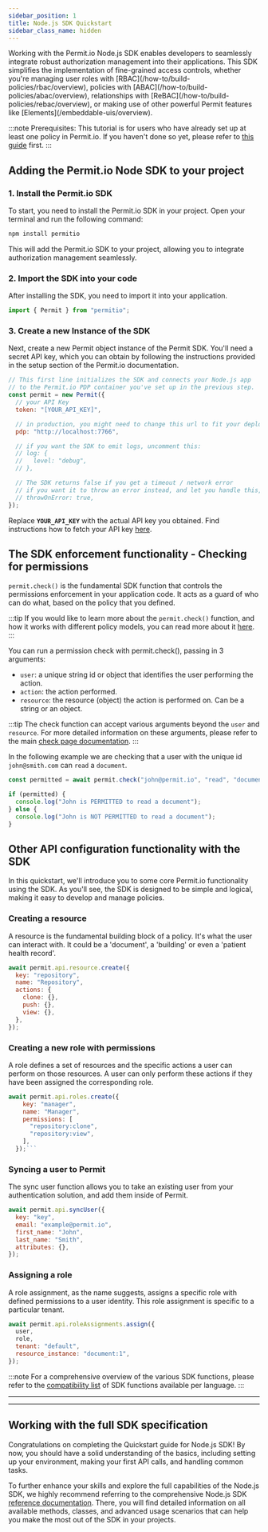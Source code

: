 ```yaml
---
sidebar_position: 1
title: Node.js SDK Quickstart
sidebar_class_name: hidden
---
```



<p className="intro-paragraph">Working with the Permit.io Node.js SDK enables developers to seamlessly integrate robust authorization management into
their applications. This SDK simplifies the implementation of fine-grained access controls, whether you're managing user roles with
[RBAC](/how-to/build-policies/rbac/overview), policies with [ABAC](/how-to/build-policies/abac/overview), relationships with
[ReBAC](/how-to/build-policies/rebac/overview), or making use of other powerful Permit features like [Elements](/embeddable-uis/overview). </p>

:::note Prerequisites:
This tutorial is for users who have already set up at least one policy in Permit.io. If you haven't done so yet,
please refer to [this guide](/quickstart) first.
:::

## Adding the Permit.io Node SDK to your project

### 1. Install the Permit.io SDK

To start, you need to install the Permit.io SDK in your project. Open your terminal and run the following command:

```sh
npm install permitio
```

This will add the Permit.io SDK to your project, allowing you to integrate authorization management seamlessly.

### 2. Import the SDK into your code

After installing the SDK, you need to import it into your application.

```javascript
import { Permit } from "permitio";
```

### 3. Create a new Instance of the SDK

Next, create a new Permit object instance of the Permit SDK. You'll need a secret API key, which you can obtain by following the instructions
provided in the setup section of the Permit.io documentation.

```javascript
// This first line initializes the SDK and connects your Node.js app
// to the Permit.io PDP container you've set up in the previous step.
const permit = new Permit({
  // your API Key
  token: "[YOUR_API_KEY]",

  // in production, you might need to change this url to fit your deployment
  pdp: "http://localhost:7766",

  // if you want the SDK to emit logs, uncomment this:
  // log: {
  //   level: "debug",
  // },

  // The SDK returns false if you get a timeout / network error
  // if you want it to throw an error instead, and let you handle this, uncomment this:
  // throwOnError: true,
});
```

Replace **`YOUR_API_KEY`** with the actual API key you obtained. Find instructions how to fetch your API
key [here](/overview/connecting-your-app#1-get-your-permit-environment-api-key).

## The SDK enforcement functionality - Checking for permissions

`permit.check()` is the fundamental SDK function that controls the permissions enforcement in your application code. It acts as a guard of who
can do what, based on the policy that you defined.

:::tip
If you would like to learn more about the `permit.check()` function, and how it works with different policy models, you can read
more about it [here](/how-to/enforce-permissions/check).
:::

You can run a permission check with permit.check(), passing in 3 arguments:

- `user`: a unique string id or object that identifies the user performing the action.
- `action`: the action performed.
- `resource`: the resource (object) the action is performed on. Can be a string or an object.

:::tip
The check function can accept various arguments beyond the `user` and `resource`. For more detailed information on these arguments,
please refer to the main [check page documentation](/how-to/enforce-permissions/check).
:::

In the following example we are checking that a user with the unique id `john@smith.com` can `read` a `document`.

```javascript
const permitted = await permit.check("john@permit.io", "read", "document");

if (permitted) {
  console.log("John is PERMITTED to read a document");
} else {
  console.log("John is NOT PERMITTED to read a document");
}
```

## Other API configuration functionality with the SDK

In this quickstart, we'll introduce you to some core Permit.io functionality using the SDK. As you'll see, the SDK is designed to
be simple and logical, making it easy to develop and manage policies.

### Creating a resource

A resource is the fundamental building block of a policy. It's what the user can interact with. It could be a 'document', a 'building'
or even a 'patient health record'.

```javascript
await permit.api.resource.create({
  key: "repository",
  name: "Repository",
  actions: {
    clone: {},
    push: {},
    view: {},
  },
});
```

### Creating a new role with permissions

A role defines a set of resources and the specific actions a user can perform on those resources. A user can only perform these
actions if they have been assigned the corresponding role.

````javascript
await permit.api.roles.create({
    key: "manager",
    name: "Manager",
    permissions: [
      "repository:clone",
      "repository:view",
    ],
  });```
````

### Syncing a user to Permit

The sync user function allows you to take an existing user from your authentication solution, and add them inside of Permit.

```javascript
await permit.api.syncUser({
  key: "key",
  email: "example@permit.io",
  first_name: "John",
  last_name: "Smith",
  attributes: {},
});
```

### Assigning a role

A role assignment, as the name suggests, assigns a specific role with defined permissions to a user identity. This role assignment
is specific to a particular tenant.

```javascript
await permit.api.roleAssignments.assign({
  user,
  role,
  tenant: "default",
  resource_instance: "document:1",
});
```

:::note
For a comprehensive overview of the various SDK functions, please refer to the [compatibility list](/sdk/sdks-overview) of SDK
functions available per language.
:::

<Container isGrid>
  <Hr />
  <DocCardList articleClassName={"col "} items={firstRow} />
  <Hr />
</Container>

## Working with the full SDK specification

Congratulations on completing the Quickstart guide for Node.js SDK! By now, you should have a solid understanding of the basics,
including setting up your environment, making your first API calls, and handling common tasks.

To further enhance your skills and explore the full capabilities of the Node.js SDK, we highly recommend referring to the
comprehensive Node.js SDK [reference documentation](https://permitio.github.io/permit-node/classes/Permit.html). There, you will
find detailed information on all available methods, classes, and advanced usage scenarios that can help you make the most out of
the SDK in your projects.
